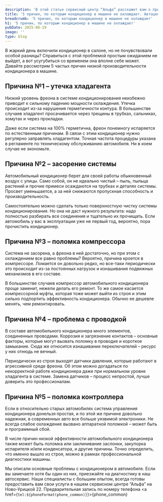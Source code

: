 ```yaml
---
description: 'В этой статье сервисный центр “Альфа” расскажет вам о причинах, почему кондиционер может не охлаждать салон автомобиля'
title: '5 причин, по которым кондиционер в машине не охлаждает. Автоцентр “Альфа”'
breadcrumb: '5 причин, по которым кондиционер в машине не охлаждает'
h1: '5 причин, по которым кондиционер в машине не охлаждает'
pubDate: 2025-08-19
image: ''
type: blog
---
```


В жаркий день включили кондиционер в салоне, но не почувствовали особой разницы? Справиться с этой проблемой простым ожиданием не выйдет, а вот усугубиться со временем она вполне себе может. Давайте рассмотрим 5 частых причин низкой производительности кондиционера в машине.

<h2>Причина №1 – утечка хладагента</h2>
Низкий уровень фреона в системе кондиционирования неизбежно приводит к сильному падению мощности охлаждения. Утечка происходит из-за нарушения герметичности контура. В большинстве случаев хладагент просачивается через трещины в трубках, сальниках, хомутах и через прокладки.  

Даже если система на 100% герметична, фреон понемногу испаряется по естественным причинам. В связи с этим кондиционер нужно регулярно заправлять хладагентом. Точная частота процедуры указана в регламенте по техническому обслуживанию автомобиля. Ни в коем случае не экономьте.

<h2>Причина №2 – засорение системы</h2>
Автомобильный кондиционер берет для своей работы обыкновенный воздух с улицы. Само собой, он не идеально чистый – пыль, пыльца растений и прочие примеси осаждаются на трубках и деталях системы. Просвет уменьшается, а за ней снижаются пропускная способность и производительность.

Самостоятельно можно сделать только поверхностную чистку системы кондиционирования. Но она не даст нужного результата: надо полностью разбирать все соединения и тщательно их прочищать. Если автомобиль у вас в эксплуатации уже не первый год, вероятно, пора прочистить кондиционер.

<h2>Причина №3 – поломка компрессора</h2>
Система не засорена, а фреона в ней достаточно, но при этом с охлаждением все равно проблемы? Вероятно, причина кроется в компрессоре. Ломается он довольно редко, но все-таки периодически это происходит из-за постоянных нагрузок и изнашивания подвижных механизмов в его составе.

В большинстве случаев компрессор автомобильного кондиционера проще заменит, нежели делать его ремонт. То же самое касается компрессорной муфты, которая тоже может выйти из строя и этим сильно подпортить эффективность кондиционера. Обычно ее дешевле менять, чем ремонтировать.

<h2>Причина №4 – проблема с проводкой</h2>
В составе автомобильного кондиционера много элементов, соединенных проводами. Коррозия и загрязнение контактов – основные факторы, которые могут вызвать поломку в проводке и короткое замыкание. Сюда же относится изнашивание переключателей – ресурс у них отнюдь не вечный.

Периодически из строя выходят датчики давления, которые работают в агрессивной среде фреона. Об этом можно догадаться по некорректной работе кондиционера даже при нормальном уровне хладагента в системе. Замена датчиков – процесс непростой, лучше доверить это профессионалам.

<h2>Причина №5 – поломка контроллера</h2>
Если в относительно старых автомобилях система управления кондиционера донельзя простая, и по этой же причине довольно надежная, в современных авто все больше уязвимой электроники. Не всегда слабое охлаждение вызвано аппаратной поломкой – может быть и программный сбой.

В числе причин низкой эффективности автомобильного кондиционера также может быть поломка или заклинивание заслонки, закупорка испарителя и/или конденсатора, и другие причины. Точно определить, что именно вышло из строя, можно в рамках профессиональной диагностики машины.

Мы описали основные проблемы с кондиционером в автомобиле. Если вы замечаете хотя бы один из них, приезжайте на диагностику в наш автосервис. Наши специалисты с большим опытом, всегда готовы предоставить вам свои услуги в нашем сервисном центре “Альфа” на Ново-Урицкой 22. Предварительная запись по номеру телефона <a href={`tel:${phoneFormat(phone_common)}`}>{phone_common}</a>